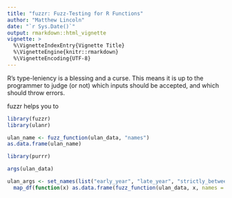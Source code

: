 ```yaml
---
title: "fuzzr: Fuzz-Testing for R Functions"
author: "Matthew Lincoln"
date: "`r Sys.Date()`"
output: rmarkdown::html_vignette
vignette: >
  %\VignetteIndexEntry{Vignette Title}
  %\VignetteEngine{knitr::rmarkdown}
  %\VignetteEncoding{UTF-8}
---
```


R's type-leniency is a blessing and a curse.
This means it is up to the programmer to judge (or not) which inputs should be accepted, and which should throw errors.

fuzzr helps you to 

```r
library(fuzzr)
library(ulanr)

ulan_name <- fuzz_function(ulan_data, "names")
as.data.frame(ulan_name)
```



```r
library(purrr)

args(ulan_data)

ulan_args <- set_names(list("early_year", "late_year", "strictly_between", "method", "max_results")) %>% 
  map_df(function(x) as.data.frame(fuzz_function(ulan_data, x, names = c("Rembrandt van Rijn", "Vincent van Gogh"))), .id = "arg_name")
```
